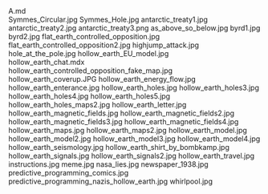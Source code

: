     
<div className="w-full md:max-w-[80rem] float-right italic">
	<MD_A_md />
	A.md
</div>
<PopImage className="sm:float-right m-auto sm:m-1 sm:ml-4" src={JPG_Symmes_Circular_jpg} width={384} alt="Symmes_Circular.jpg">
	Symmes_Circular.jpg
</PopImage>
<PopImage className="sm:float-left m-auto sm:m-1 sm:mr-4" src={JPG_Symmes_Hole_jpg} width={384} alt="Symmes_Hole.jpg">
	Symmes_Hole.jpg
</PopImage>
<PopImage className="sm:float-right m-auto sm:m-1 sm:ml-4" src={JPG_antarctic_treaty1_jpg} width={384} alt="antarctic_treaty1.jpg">
	antarctic_treaty1.jpg
</PopImage>
<PopImage className="sm:float-left m-auto sm:m-1 sm:mr-4" src={JPG_antarctic_treaty2_jpg} width={384} alt="antarctic_treaty2.jpg">
	antarctic_treaty2.jpg
</PopImage>
<PopImage className="sm:float-right m-auto sm:m-1 sm:ml-4" src={PNG_antarctic_treaty3_png} width={384} alt="antarctic_treaty3.png">
	antarctic_treaty3.png
</PopImage>
<PopImage className="sm:float-left m-auto sm:m-1 sm:mr-4" src={JPG_as_above_so_below_jpg} width={384} alt="as_above_so_below.jpg">
	as_above_so_below.jpg
</PopImage>
<PopImage className="sm:float-right m-auto sm:m-1 sm:ml-4" src={JPG_byrd1_jpg} width={384} alt="byrd1.jpg">
	byrd1.jpg
</PopImage>
<PopImage className="sm:float-left m-auto sm:m-1 sm:mr-4" src={JPG_byrd2_jpg} width={384} alt="byrd2.jpg">
	byrd2.jpg
</PopImage>
<PopImage className="sm:float-right m-auto sm:m-1 sm:ml-4" src={JPG_flat_earth_controlled_opposition_jpg} width={384} alt="flat_earth_controlled_opposition.jpg">
	flat_earth_controlled_opposition.jpg
</PopImage>
<PopImage className="sm:float-left m-auto sm:m-1 sm:mr-4" src={JPG_flat_earth_controlled_opposition2_jpg} width={384} alt="flat_earth_controlled_opposition2.jpg">
	flat_earth_controlled_opposition2.jpg
</PopImage>
<PopImage className="sm:float-right m-auto sm:m-1 sm:ml-4" src={JPG_highjump_attack_jpg} width={384} alt="highjump_attack.jpg">
	highjump_attack.jpg
</PopImage>
<PopImage className="sm:float-left m-auto sm:m-1 sm:mr-4" src={JPG_hole_at_the_pole_jpg} width={384} alt="hole_at_the_pole.jpg">
	hole_at_the_pole.jpg
</PopImage>
<PopImage className="sm:float-right m-auto sm:m-1 sm:ml-4" src={JPG_hollow_earth_EU_model_jpg} width={384} alt="hollow_earth_EU_model.jpg">
	hollow_earth_EU_model.jpg
</PopImage>
<div className="w-full md:max-w-[80rem] float-right italic">
	<MDX_hollow_earth_chat_mdx />
	hollow_earth_chat.mdx
</div>
<PopImage className="sm:float-left m-auto sm:m-1 sm:mr-4" src={JPG_hollow_earth_controlled_opposition_fake_map_jpg} width={384} alt="hollow_earth_controlled_opposition_fake_map.jpg">
	hollow_earth_controlled_opposition_fake_map.jpg
</PopImage>
<PopImage className="sm:float-right m-auto sm:m-1 sm:ml-4" src={JPG_hollow_earth_coverup_JPG} width={384} alt="hollow_earth_coverup.JPG">
	hollow_earth_coverup.JPG
</PopImage>
<PopImage className="sm:float-left m-auto sm:m-1 sm:mr-4" src={JPG_hollow_earth_energy_flow_jpg} width={384} alt="hollow_earth_energy_flow.jpg">
	hollow_earth_energy_flow.jpg
</PopImage>
<PopImage className="sm:float-right m-auto sm:m-1 sm:ml-4" src={JPG_hollow_earth_enterance_jpg} width={384} alt="hollow_earth_enterance.jpg">
	hollow_earth_enterance.jpg
</PopImage>
<PopImage className="sm:float-left m-auto sm:m-1 sm:mr-4" src={JPG_hollow_earth_holes_jpg} width={384} alt="hollow_earth_holes.jpg">
	hollow_earth_holes.jpg
</PopImage>
<PopImage className="sm:float-right m-auto sm:m-1 sm:ml-4" src={JPG_hollow_earth_holes3_jpg} width={384} alt="hollow_earth_holes3.jpg">
	hollow_earth_holes3.jpg
</PopImage>
<PopImage className="sm:float-left m-auto sm:m-1 sm:mr-4" src={JPG_hollow_earth_holes4_jpg} width={384} alt="hollow_earth_holes4.jpg">
	hollow_earth_holes4.jpg
</PopImage>
<PopImage className="sm:float-right m-auto sm:m-1 sm:ml-4" src={JPG_hollow_earth_holes5_jpg} width={384} alt="hollow_earth_holes5.jpg">
	hollow_earth_holes5.jpg
</PopImage>
<PopImage className="sm:float-left m-auto sm:m-1 sm:mr-4" src={JPG_hollow_earth_holes_maps2_jpg} width={384} alt="hollow_earth_holes_maps2.jpg">
	hollow_earth_holes_maps2.jpg
</PopImage>
<PopImage className="sm:float-right m-auto sm:m-1 sm:ml-4" src={JPG_hollow_earth_letter_jpg} width={384} alt="hollow_earth_letter.jpg">
	hollow_earth_letter.jpg
</PopImage>
<PopImage className="sm:float-left m-auto sm:m-1 sm:mr-4" src={JPG_hollow_earth_magnetic_fields_jpg} width={384} alt="hollow_earth_magnetic_fields.jpg">
	hollow_earth_magnetic_fields.jpg
</PopImage>
<PopImage className="sm:float-right m-auto sm:m-1 sm:ml-4" src={JPG_hollow_earth_magnetic_fields2_jpg} width={384} alt="hollow_earth_magnetic_fields2.jpg">
	hollow_earth_magnetic_fields2.jpg
</PopImage>
<PopImage className="sm:float-left m-auto sm:m-1 sm:mr-4" src={JPG_hollow_earth_magnetic_fields3_jpg} width={384} alt="hollow_earth_magnetic_fields3.jpg">
	hollow_earth_magnetic_fields3.jpg
</PopImage>
<PopImage className="sm:float-right m-auto sm:m-1 sm:ml-4" src={JPG_hollow_earth_magnetic_fields4_jpg} width={384} alt="hollow_earth_magnetic_fields4.jpg">
	hollow_earth_magnetic_fields4.jpg
</PopImage>
<PopImage className="sm:float-left m-auto sm:m-1 sm:mr-4" src={JPG_hollow_earth_maps_jpg} width={384} alt="hollow_earth_maps.jpg">
	hollow_earth_maps.jpg
</PopImage>
<PopImage className="sm:float-right m-auto sm:m-1 sm:ml-4" src={JPG_hollow_earth_maps2_jpg} width={384} alt="hollow_earth_maps2.jpg">
	hollow_earth_maps2.jpg
</PopImage>
<PopImage className="sm:float-left m-auto sm:m-1 sm:mr-4" src={JPG_hollow_earth_model_jpg} width={384} alt="hollow_earth_model.jpg">
	hollow_earth_model.jpg
</PopImage>
<PopImage className="sm:float-right m-auto sm:m-1 sm:ml-4" src={JPG_hollow_earth_model2_jpg} width={384} alt="hollow_earth_model2.jpg">
	hollow_earth_model2.jpg
</PopImage>
<PopImage className="sm:float-left m-auto sm:m-1 sm:mr-4" src={JPG_hollow_earth_model3_jpg} width={384} alt="hollow_earth_model3.jpg">
	hollow_earth_model3.jpg
</PopImage>
<PopImage className="sm:float-right m-auto sm:m-1 sm:ml-4" src={JPG_hollow_earth_model4_jpg} width={384} alt="hollow_earth_model4.jpg">
	hollow_earth_model4.jpg
</PopImage>
<PopImage className="sm:float-left m-auto sm:m-1 sm:mr-4" src={JPG_hollow_earth_seismology_jpg} width={384} alt="hollow_earth_seismology.jpg">
	hollow_earth_seismology.jpg
</PopImage>
<PopImage className="sm:float-right m-auto sm:m-1 sm:ml-4" src={JPG_hollow_earth_shirt_by_bombkamp_jpg} width={384} alt="hollow_earth_shirt_by_bombkamp.jpg">
	hollow_earth_shirt_by_bombkamp.jpg
</PopImage>
<PopImage className="sm:float-left m-auto sm:m-1 sm:mr-4" src={JPG_hollow_earth_signals_jpg} width={384} alt="hollow_earth_signals.jpg">
	hollow_earth_signals.jpg
</PopImage>
<PopImage className="sm:float-right m-auto sm:m-1 sm:ml-4" src={JPG_hollow_earth_signals2_jpg} width={384} alt="hollow_earth_signals2.jpg">
	hollow_earth_signals2.jpg
</PopImage>
<PopImage className="sm:float-left m-auto sm:m-1 sm:mr-4" src={JPG_hollow_earth_travel_jpg} width={384} alt="hollow_earth_travel.jpg">
	hollow_earth_travel.jpg
</PopImage>
<PopImage className="sm:float-right m-auto sm:m-1 sm:ml-4" src={JPG_instructions_jpg} width={384} alt="instructions.jpg">
	instructions.jpg
</PopImage>
<PopImage className="sm:float-left m-auto sm:m-1 sm:mr-4" src={JPG_meme_jpg} width={384} alt="meme.jpg">
	meme.jpg
</PopImage>
<PopImage className="sm:float-right m-auto sm:m-1 sm:ml-4" src={JPG_nasa_lies_jpg} width={384} alt="nasa_lies.jpg">
	nasa_lies.jpg
</PopImage>
<PopImage className="sm:float-left m-auto sm:m-1 sm:mr-4" src={JPG_newspaper_1938_jpg} width={384} alt="newspaper_1938.jpg">
	newspaper_1938.jpg
</PopImage>
<PopImage className="sm:float-right m-auto sm:m-1 sm:ml-4" src={JPG_predictive_programming_comics_jpg} width={384} alt="predictive_programming_comics.jpg">
	predictive_programming_comics.jpg
</PopImage>
<PopImage className="sm:float-left m-auto sm:m-1 sm:mr-4" src={JPG_predictive_programming_nazis_hollow_earth_jpg} width={384} alt="predictive_programming_nazis_hollow_earth.jpg">
	predictive_programming_nazis_hollow_earth.jpg
</PopImage>
<PopImage className="sm:float-right m-auto sm:m-1 sm:ml-4" src={JPG_whirlpool_jpg} width={384} alt="whirlpool.jpg">
	whirlpool.jpg
</PopImage>

